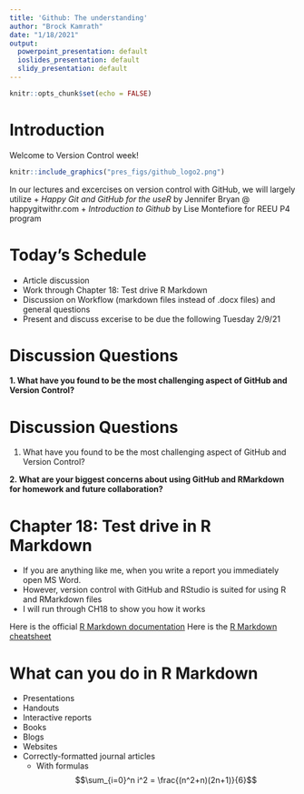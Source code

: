 ```yaml
---
title: 'Github: The understanding'
author: "Brock Kamrath"
date: "1/18/2021"
output:
  powerpoint_presentation: default
  ioslides_presentation: default
  slidy_presentation: default
---
```


```r
knitr::opts_chunk$set(echo = FALSE)
```

# Introduction {.bigger}

Welcome to Version Control week!

```r
knitr::include_graphics("pres_figs/github_logo2.png")
```

In our lectures and excercises on version control with GitHub, we will largely utilize 
  + *Happy Git and GitHub for the useR* by Jennifer Bryan @ happygitwithr.com
  + *Introduction to Github* by Lise Montefiore for REEU P4 program


# Today's Schedule {.bigger}

* Article discussion
* Work through Chapter 18: Test drive R Markdown
* Discussion on Workflow (markdown files instead of .docx files) and general questions
* Present and discuss excerise to be due the following Tuesday 2/9/21

# Discussion Questions

**1. What have you found to be the most challenging aspect of GitHub and Version Control?**

# Discussion Questions

1. What have you found to be the most challenging aspect of GitHub and Version Control?

**2. What are your biggest concerns about using GitHub and RMarkdown for homework and future collaboration?**

# Chapter 18: Test drive in R Markdown

* If you are anything like me, when you write a report you immediately open MS Word.
* However, version control with GitHub and RStudio is suited for using R and RMarkdown files
* I will run through CH18 to show you how it works

Here is the official [R Markdown documentation](http://rmarkdown.rstudio.com)
Here is the [R Markdown cheatsheet](https://rstudio.com/wp-content/uploads/2015/02/rmarkdown-cheatsheet.pdf)

# What can you do in R Markdown

* Presentations
* Handouts
* Interactive reports
* Books
* Blogs
* Websites
* Correctly-formatted journal articles
  - With formulas
  $$\sum_{i=0}^n i^2 = \frac{(n^2+n)(2n+1)}{6}$$




